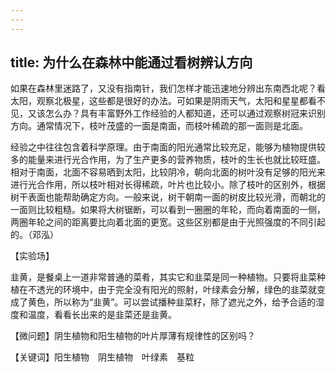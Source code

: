 ```yaml
---
---
---
```

title: 为什么在森林中能通过看树辨认方向
---




如果在森林里迷路了，又没有指南针，我们怎样才能迅速地分辨出东南西北呢？看太阳，观察北极星，这些都是很好的办法。可如果是阴雨天气，太阳和星星都看不见，又该怎么办？具有丰富野外工作经验的人都知道，还可以通过观察树冠来识别方向。通常情况下，枝叶茂盛的一面是南面，而枝叶稀疏的那一面则是北面。



经验之中往往包含着科学原理。由于南面的阳光通常比较充足，能够为植物提供较多的能量来进行光合作用，为了生产更多的营养物质，枝叶的生长也就比较旺盛。相对于南面，北面不容易晒到太阳，比较阴冷，朝向北面的树叶没有足够的阳光来进行光合作用，所以枝叶相对长得稀疏，叶片也比较小。除了枝叶的区别外，根据树干表面也能帮助确定方向。一般来说，树干朝南一面的树皮比较光滑，而朝北的一面则比较粗糙。如果将大树锯断，可以看到一圈圈的年轮，而向着南面的一侧，两圈年轮之间的距离要比向着北面的更宽。这些区别都是由于光照强度的不同引起的。（邓泓）





【实验场】

韭黄，是餐桌上一道非常普通的菜肴，其实它和韭菜是同一种植物。只要将韭菜种植在不透光的环境中，由于完全没有阳光的照射，叶绿素会分解，绿色的韭菜就变成了黄色，所以称为“韭黄”。可以尝试播种韭菜籽，除了遮光之外，给予合适的湿度和温度，看看长出来的是韭菜还是韭黄。

【微问题】阴生植物和阳生植物的叶片厚薄有规律性的区别吗？

【关键词】阳生植物　阴生植物　叶绿素　基粒